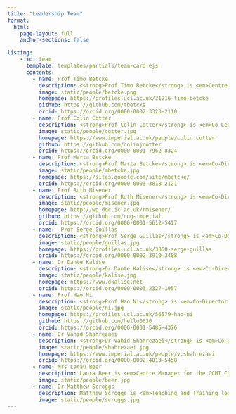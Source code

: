 ```yaml
---
title: "Leadership Team"
format:
  html:
    page-layout: full
    anchor-sections: false

listing:
    - id: team
      template: templates/partials/team-card.ejs
      contents:
        - name: Prof Timo Betcke
          description: <strong>Prof Timo Betcke</strong> is <em>Centre Director</em>. He is Professor of Computational Mathematics at UCL.
          image: static/people/betcke.png
          homepage: https://profiles.ucl.ac.uk/31216-timo-betcke
          github: https://github.com/tbetcke
          orcid: https://orcid.org/0000-0002-3323-2110
        - name: Prof Colin Cotter
          description: <strong>Prof Colin Cotter</strong> is <em>Co-Lead</em> for the CDT. He is Professor of Computational Mathematics at Imperial College.
          image: static/people/cotter.jpg
          homepage: https://www.imperial.ac.uk/people/colin.cotter
          github: https://github.com/colinjcotter
          orcid: https://orcid.org/0000-0001-7962-8324
        - name: Prof Marta Betcke
          description: <strong>Prof Marta Betcke</strong> is <em>Co-Director for Research and Partnership</em>. She is Professor of Scientific Computing at UCL.
          image: static/people/mbetcke.jpg
          homepage: https://sites.google.com/site/mbetcke/
          orcid: https://orcid.org/0000-0003-3818-2121
        - name: Prof Ruth Misener
          description: <strong>Prof Ruth Misener</strong> is <em>Co-Director for Research and Partnership</em>. She is Professor in Computational Optimisation at Imperial College.
          image: static/people/misener.jpg
          homepage: http://wp.doc.ic.ac.uk/rmisener/
          github: https://github.com/cog-imperial
          orcid: https://orcid.org/0000-0001-5612-5417
        - name:  Prof Serge Guillas
          description: <strong>Prof Serge Guillas</strong> is <em>Co-Director for Training</em>. He is the Met Office Joint Chair in Data Sciences for Weather and Climate at UCL.
          image: static/people/guillas.jpg
          homepage: https://profiles.ucl.ac.uk/3850-serge-guillas
          orcid: https://orcid.org/0000-0002-3910-3408
        - name: Dr Dante Kalise
          description: <strong>Dr Dante Kalise</strong> is <em>Co-Director for Training</em>. He is a Reader in Computational Optimisation and Control at Imperial College.
          image: static/people/kalise.jpg
          homepage: https://www.dkalise.net
          orcid: https://orcid.org/0000-0003-2327-1957
        - name: Prof Hao Ni
          description: <strong>Prof Hao Ni</strong> is <em>Co-Director for Admissions</em>. She is Professor of Mathematics at UCL and a Turing Fellow at the Alan Turing Institute.
          image: static/people/ni.jpg
          homepage: https://profiles.ucl.ac.uk/56579-hao-ni
          github: https://github.com/hello0630
          orcid: https://orcid.org/0000-0001-5485-4376
        - name: Dr Vahid Shahrezaei
          description: <strong>Dr Vahid Shahrezaei</strong> is <em>Co-Director for Admissions</em>. He is a Reader in Biomathematics at Imperial College.
          image: static/people/shahrezaei.jpg
          homepage: https://www.imperial.ac.uk/people/v.shahrezaei
          orcid: https://orcid.org/0000-0002-4013-5458
        - name: Mrs Larau Beer
          description: Laura Beer is <em>Centre Manager for the CCMI CDT</em>. She is a Professional Research Investment & Strategy Manager at UCL ARC.
          image: static/people/beer.jpg
        - name: Dr Matthew Scroggs
          description: Matthew Scroggs is <em>Teaching and Training lead for the CCMI CDT</em>. He is a Senior Research Software Engineer at UCL ARC.
          image: static/people/scroggs.jpg
---
```


<div class="column-body-outset page-full mx-2">
<div id="team">
</div>
</div>
